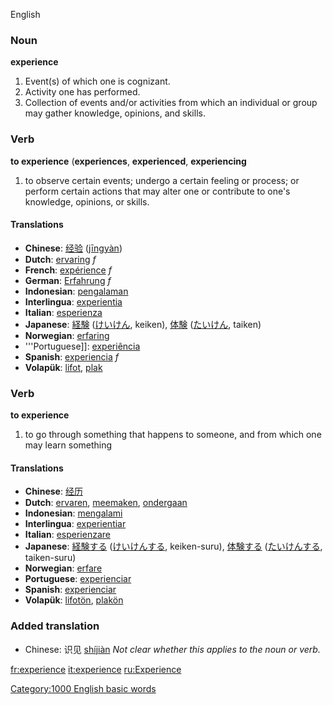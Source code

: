 English
===Noun ===
'''experience'''

# Event(s) of which one is cognizant.
# Activity one has performed. 
# Collection of events and/or activities from which an individual or group may gather knowledge, opinions, and skills.

===Verb===
'''to experience''' ('''experiences''', '''experienced''', '''experiencing'''

#to observe certain events; undergo a certain feeling or process; or perform certain actions that may alter one or contribute  to one's knowledge, opinions, or skills.

==== Translations ==== 
*'''Chinese''': [[经验]] ([[jingyan|jīngyàn]])
*'''Dutch''': [[ervaring]] ''f''
*'''French''': [[expérience]] ''f''
*'''German''': [[Erfahrung]] ''f''
*'''Indonesian''': [[alam|pengalaman]] 
*'''Interlingua''': [[experientia]] 
*'''Italian''': [[esperienza]] 
*'''Japanese''': [[経験]] ([[けいけん]], keiken), [[体験]] ([[たいけん]], taiken) 
*'''Norwegian''': [[erfaring]]
*'''Portuguese]]: [[experiência]] 
*'''Spanish''': [[experiencia]] ''f''
*'''Volapük''': [[lifot]], [[plak]] 


=== Verb ===
'''to experience'''

# to go through something that happens to someone, and from which one may learn something

==== Translations ====
*'''Chinese''': [[经历]]
*'''Dutch''': [[ervaren]], [[meemaken]], [[ondergaan]]
*'''Indonesian''': [[alam|mengalami]] 
*'''Interlingua''': [[experientiar]] 
*'''Italian''': [[esperienzare]] 
*'''Japanese''': [[経験]]する ([[けいけん]]する, keiken-suru), [[体験]]する ([[たいけん]]する, taiken-suru) 
*'''Norwegian''': [[erfare]]
*'''Portuguese''': [[experienciar]] 
*'''Spanish''': [[experienciar]]
*'''Volapük''': [[lifotön]], [[plakön]]

===Added translation===
*Chinese: 识见 [[shijian|shíjiàn]]  ''Not clear whether this applies to the noun or verb.''

[[fr:experience]]
[[it:experience]]
[[ru:Experience]]
[[Category:1000 English basic words]]